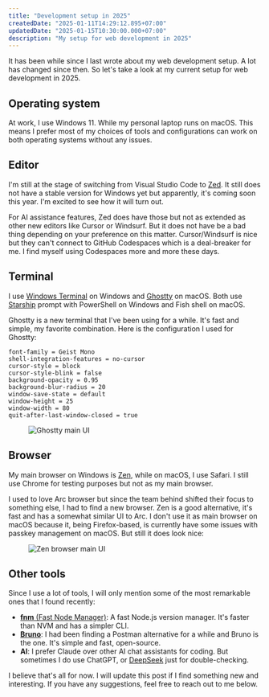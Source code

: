 ```yaml
---
title: "Development setup in 2025"
createdDate: "2025-01-11T14:29:12.895+07:00"
updatedDate: "2025-01-15T10:30:00.000+07:00"
description: "My setup for web development in 2025"
---
```


It has been while since I last wrote about my web development setup. A lot has changed since then. So let's take a look at my current setup for web development in 2025.

## Operating system

At work, I use Windows 11. While my personal laptop runs on macOS. This means I prefer most of my choices of tools and configurations can work on both operating systems without any issues.

## Editor

I'm still at the stage of switching from Visual Studio Code to [Zed](https://zed.dev). It still does not have a stable version for Windows yet but apparently, it's coming soon this year. I'm excited to see how it will turn out.

<OEmbed url="https://bsky.app/profile/vinh.dev/post/3lawexdabl22h" />

For AI assistance features, Zed does have those but not as extended as other new editors like Cursor or Windsurf. But it does not have be a bad thing depending on your preference on this matter. Cursor/Windsurf is nice but they can't connect to GitHub Codespaces which is a deal-breaker for me. I find myself using Codespaces more and more these days.

## Terminal

I use [Windows Terminal](https://aka.ms/terminal) on Windows and [Ghostty](https://ghostty.org) on macOS. Both use [Starship](https://starship.rs) prompt with PowerShell on Windows and Fish shell on macOS.

Ghostty is a new terminal that I've been using for a while. It's fast and simple, my favorite combination. Here is the configuration I used for Ghostty:

```text
font-family = Geist Mono
shell-integration-features = no-cursor
cursor-style = block
cursor-style-blink = false
background-opacity = 0.95
background-blur-radius = 20
window-save-state = default
window-height = 25
window-width = 80
quit-after-last-window-closed = true
```

<figure class="extended-py">
  <div class="extended-wrapper">
    <Image src={ghostty} alt="Ghostty main UI" class="rounded-xl" />
  </div>
</figure>

## Browser

My main browser on Windows is [Zen](https://zen-browser.app), while on macOS, I use Safari. I still use Chrome for testing purposes but not as my main browser.

I used to love Arc browser but since the team behind shifted their focus to something else, I had to find a new browser. Zen is a good alternative, it's fast and has a somewhat similar UI to Arc. I don't use it as main browser on macOS because it, being Firefox-based, is currently have some issues with passkey management on macOS. But still it does look nice:

<figure class="extended-py">
  <div class="extended-wrapper">
    <Image src={zenBrowser} alt="Zen browser main UI" />
  </div>
</figure>

## Other tools

Since I use a lot of tools, I will only mention some of the most remarkable ones that I found recently:

- [**fnm** (Fast Node Manager)](https://github.com/Schniz/fnm): A fast Node.js version manager. It's faster than NVM and has a simpler CLI.
- [**Bruno**](https://brunoapi.com): I had been finding a Postman alternative for a while and Bruno is the one. It's simple and fast, open-source.
- **AI**: I prefer Claude over other AI chat assistants for coding. But sometimes I do use ChatGPT, or [DeepSeek](https://chat.deepseek.com) just for double-checking.

I believe that's all for now. I will update this post if I find something new and interesting. If you have any suggestions, feel free to reach out to me below.
